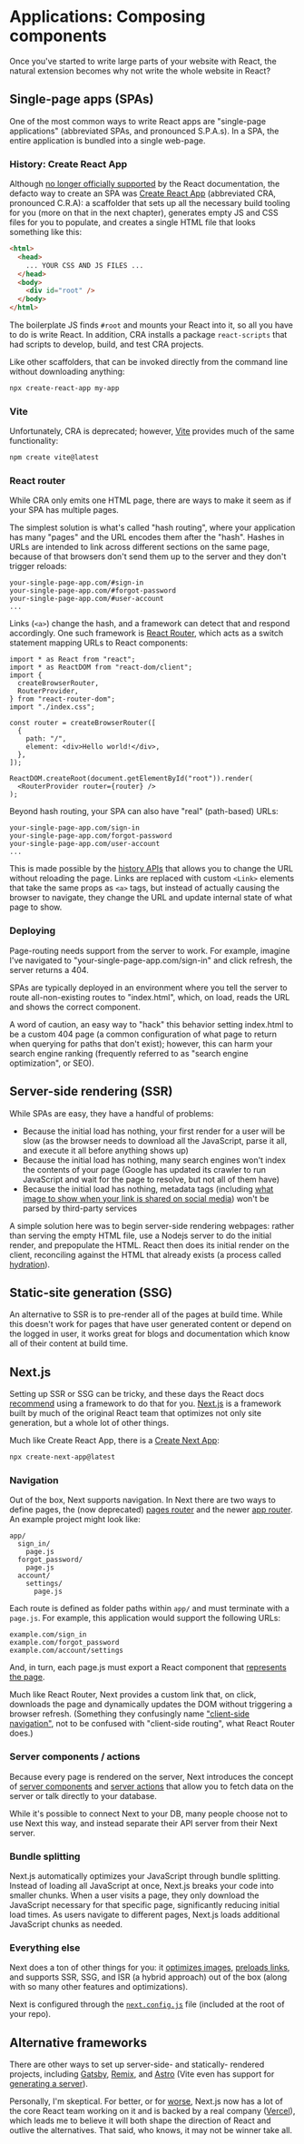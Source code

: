 
<Breadcrumbs />

# Applications: Composing components

<ByLine />

Once you've started to write large parts of your website with React, the natural extension becomes why not write the whole website in React?

## Single-page apps (SPAs)

One of the most common ways to write React apps are "single-page applications" (abbreviated SPAs, and pronounced S.P.A.s). In a SPA, the entire application is bundled into a single web-page.

### History: Create React App

Although [no longer officially supported](https://github.com/reactjs/react.dev/pull/5487#issuecomment-1409720741) by the React documentation, the defacto way to create an SPA was [Create React App](https://create-react-app.dev/docs/getting-started) (abbreviated CRA, pronounced C.R.A): a scaffolder that sets up all the necessary build tooling for you (more on that in the next chapter), generates empty JS and CSS files for you to populate, and creates a single HTML file that looks something like this:

```html
<html>
  <head>
    ... YOUR CSS AND JS FILES ...
  </head>
  <body>
    <div id="root" />
  </body>
</html>
```

The boilerplate JS finds `#root` and mounts your React into it, so all you have to do is write React. In addition, CRA installs a package `react-scripts` that had scripts to develop, build, and test CRA projects.

Like other scaffolders, that can be invoked directly from the command line without downloading anything: 

```bash
npx create-react-app my-app
```

### Vite 

Unfortunately, CRA is deprecated; however, [Vite](https://vitejs.dev/guide/) provides much of the same functionality:

```bash
npm create vite@latest
```

### React router

While CRA only emits one HTML page, there are ways to make it seem as if your SPA has multiple pages. 

The simplest solution is what's called "hash routing", where your application has many "pages" and the URL encodes them after the "hash". Hashes in URLs are intended to link across different sections on the same page, because of that browsers don't send them up to the server and they don't trigger reloads:

```
your-single-page-app.com/#sign-in
your-single-page-app.com/#forgot-password
your-single-page-app.com/#user-account
...
```

Links (`<a>`) change the hash, and a framework can detect that and respond accordingly. One such framework is [React Router](https://reactrouter.com/en/main/start/tutorial), which acts as a switch statement mapping URLs to React components:

```tsx 
import * as React from "react";
import * as ReactDOM from "react-dom/client";
import {
  createBrowserRouter,
  RouterProvider,
} from "react-router-dom";
import "./index.css";

const router = createBrowserRouter([
  {
    path: "/",
    element: <div>Hello world!</div>,
  },
]);

ReactDOM.createRoot(document.getElementById("root")).render(
  <RouterProvider router={router} />
);
```

Beyond hash routing, your SPA can also have "real" (path-based) URLs:

```
your-single-page-app.com/sign-in
your-single-page-app.com/forgot-password
your-single-page-app.com/user-account
...
```

This is made possible by the [history APIs](https://developer.mozilla.org/en-US/docs/Web/API/History_API) that allows you to change the URL without reloading the page. Links are replaced with custom `<Link>` elements that take the same props as `<a>` tags, but instead of actually causing the browser to navigate, they change the URL and update internal state of what page to show.

### Deploying

Page-routing needs support from the server to work. For example, imagine I've navigated to "your-single-page-app.com/sign-in" and click refresh, the server returns a 404. 

SPAs are typically deployed in an environment where you tell the server to route all-non-existing routes to "index.html", which, on load, reads the URL and shows the correct component. 

A word of caution, an easy way to "hack" this behavior setting index.html to be a custom 404 page (a common configuration of what page to return when querying for paths that don't exist); however, this can harm your search engine ranking (frequently referred to as "search engine optimization", or SEO). 

## Server-side rendering (SSR)

While SPAs are easy, they have a handful of problems: 

 - Because the initial load has nothing, your first render for a user will be slow (as the browser needs to download all the JavaScript, parse it all, and execute it all before anything shows up)
 - Because the initial load has nothing, many search engines won't index the contents of your page (Google has updated its crawler to run JavaScript and wait for the page to resolve, but not all of them have)
 - Because the initial load has nothing, metadata tags (including [what image to show when your link is shared on social media](https://ogp.me/)) won't be parsed by third-party services

A simple solution here was to begin server-side rendering webpages: rather than serving the empty HTML file, use a Nodejs server to do the initial render, and prepopulate the HTML. React then does its initial render on the client, reconciling against the HTML that already exists (a process called [hydration](https://react.dev/reference/react-dom/client/hydrateRoot)).

## Static-site generation (SSG)

An alternative to SSR is to pre-render all of the pages at build time. While this doesn't work for pages that have user generated content or depend on the logged in user, it works great for blogs and documentation which know all of their content at build time. 

## Next.js

Setting up SSR or SSG can be tricky, and these days the React docs [recommend](https://react.dev/learn/start-a-new-react-project) using a framework to do that for you. [Next.js](https://nextjs.org/) is a framework built by much of the original React team that optimizes not only site generation, but a whole lot of other things. 

Much like Create React App, there is a [Create Next App](https://nextjs.org/docs/app/api-reference/create-next-app): 

```bash
npx create-next-app@latest
```

### Navigation

Out of the box, Next supports navigation. In Next there are two ways to define pages, the (now deprecated) [pages router](https://nextjs.org/docs/pages) and the newer [app router](https://nextjs.org/docs/app/building-your-application/routing). An example project might look like: 

```
app/
  sign_in/
    page.js
  forgot_password/
    page.js
  account/
    settings/
      page.js
```

Each route is defined as folder paths within `app/` and must terminate with a `page.js`. For example, this application would support the following URLs:

```
example.com/sign_in
example.com/forgot_password
example.com/account/settings
```

And, in turn, each page.js must export a React component that [represents the page](https://nextjs.org/docs/app/building-your-application/routing/pages-and-layouts). 

Much like React Router, Next provides a custom link that, on click, downloads the page and dynamically updates the DOM without triggering a browser refresh. (Something they confusingly name ["client-side navigation"](https://nextjs.org/learn-pages-router/basics/navigate-between-pages/client-side), not to be confused with "client-side routing", what React Router does.)

### Server components / actions

Because every page is rendered on the server, Next introduces the concept of [server components](https://nextjs.org/docs/app/building-your-application/rendering/server-components) and [server actions](https://nextjs.org/docs/app/building-your-application/data-fetching/server-actions-and-mutations) that allow you to fetch data on the server or talk directly to your database. 

While it's possible to connect Next to your DB, many people choose not to use Next this way, and instead separate their API server from their Next server. 

### Bundle splitting

Next.js automatically optimizes your JavaScript through bundle splitting. Instead of loading all JavaScript at once, Next.js breaks your code into smaller chunks. When a user visits a page, they only download the JavaScript necessary for that specific page, significantly reducing initial load times. As users navigate to different pages, Next.js loads additional JavaScript chunks as needed.

### Everything else

Next does a ton of other things for you: it [optimizes images](https://nextjs.org/docs/app/building-your-application/optimizing/images), [preloads links](https://nextjs.org/docs/app/building-your-application/routing/linking-and-navigating#link-component), and supports SSR, SSG, and ISR (a hybrid approach) out of the box (along with so many other features and optimizations).

Next is configured through the [`next.config.js`](https://nextjs.org/docs/app/api-reference/next-config-js) file (included at the root of your repo).

## Alternative frameworks

There are other ways to set up server-side- and statically- rendered projects, including [Gatsby](https://www.gatsbyjs.com/), [Remix](https://remix.run/), and [Astro](https://astro.build/) (Vite even has support for [generating a server](https://vitejs.dev/guide/ssr.html)).

Personally, I'm skeptical. For better, or for [worse](https://blog.cassidoo.co/post/annoyed-at-react/), Next.js now has a lot of the core React team working on it and is backed by a real company ([Vercel](https://vercel.com/)), which leads me to believe it will both shape the direction of React and outlive the alternatives. That said, who knows, it may not be winner take all.